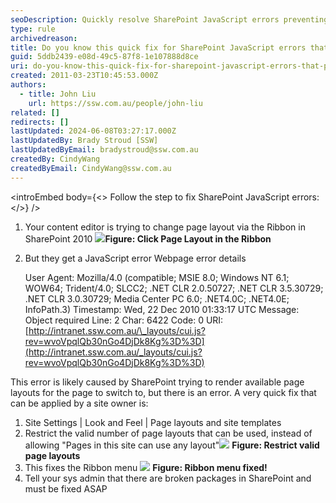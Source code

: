 ```yaml
---
seoDescription: Quickly resolve SharePoint JavaScript errors preventing page layout switching by restricting valid layouts and fixing broken packages.
type: rule
archivedreason:
title: Do you know this quick fix for SharePoint JavaScript errors that prevents you from switching page layout?
guid: 5ddb2439-e08d-49c5-87f8-1e107888d8ce
uri: do-you-know-this-quick-fix-for-sharepoint-javascript-errors-that-prevents-you-from-switching-page-layout
created: 2011-03-23T10:45:53.000Z
authors:
  - title: John Liu
    url: https://ssw.com.au/people/john-liu
related: []
redirects: []
lastUpdated: 2024-06-08T03:27:17.000Z
lastUpdatedBy: Brady Stroud [SSW]
lastUpdatedByEmail: bradystroud@ssw.com.au
createdBy: CindyWang
createdByEmail: CindyWang@ssw.com.au
---
```


<introEmbed
  body={<>
Follow the step to fix SharePoint JavaScript errors:
  </>}
/>
1. Your content editor is trying to change page layout via the Ribbon in SharePoint 2010
   ![](/uploads/rules/do-you-know-this-quick-fix-for-sharepoint-javascript-errors-that-prevents-you-from-switching-page-layout/PagelayoutInRibbon.jpg)**Figure: Click Page Layout in the Ribbon**
2. But they get a JavaScript error
   Webpage error details

   User Agent: Mozilla/4.0 (compatible; MSIE 8.0; Windows NT 6.1; WOW64; Trident/4.0; SLCC2; .NET CLR 2.0.50727; .NET CLR 3.5.30729; .NET CLR 3.0.30729; Media Center PC 6.0; .NET4.0C; .NET4.0E; InfoPath.3)
   Timestamp: Wed, 22 Dec 2010 01:33:17 UTC
   Message: Object required
   Line: 2
   Char: 6422
   Code: 0
   URI:[http://intranet.ssw.com.au/\_layouts/cui.js?rev=wvoVpqlQb30nGo4DjDk8Kg%3D%3D](http://intranet.ssw.com.au/_layouts/cui.js?rev=wvoVpqlQb30nGo4DjDk8Kg%3D%3D)

This error is likely caused by SharePoint trying to render available page layouts for the page to switch to, but there is an error.
A very quick fix that can be applied by a site owner is:

1. Site Settings | Look and Feel | Page layouts and site templates
2. Restrict the valid number of page layouts that can be used, instead of allowing "Pages in this site can use any layout"![](/uploads/rules/do-you-know-this-quick-fix-for-sharepoint-javascript-errors-that-prevents-you-from-switching-page-layout/RestrictedPageLayout.jpg) **Figure: Restrict valid page layouts**
3. This fixes the Ribbon menu
   ![](/uploads/rules/do-you-know-this-quick-fix-for-sharepoint-javascript-errors-that-prevents-you-from-switching-page-layout/RibbonMenu01.jpg) **Figure: Ribbon menu fixed!**
4. Tell your sys admin that there are broken packages in SharePoint and must be fixed ASAP
